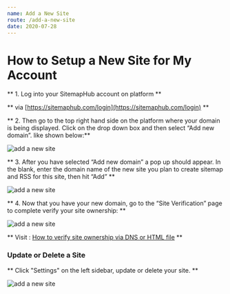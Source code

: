```yaml
---
name: Add a New Site
route: /add-a-new-site
date: 2020-07-28
---
```


# How to Setup a New Site for My Account

** 1. Log into your SitemapHub account on platform **

** via [https://sitemaphub.com/login](https://sitemaphub.com/login) **

** 2. Then go to the top right hand side on the platform where your domain is being displayed. Click on the drop down box and then select “Add new domain”. like shown below:**

![add a new site](../static/images/add-new-site-01.png)

** 3. After you have selected “Add new domain” a pop up should appear. In the blank, enter the domain name of the new site you plan to create sitemap and RSS for this site, then hit “Add” **

![add a new site](../static/images/add-new-site-02.png)

** 4. Now that you have your new domain, go to the “Site Verification” page to complete verify your site ownership: **

![add a new site](../static/images/add-new-site-03.png)

** Visit : [How to verify site ownership via DNS or HTML file](verify-site-ownership) ** 

### Update or Delete a Site

** Click "Settings" on the left sidebar, update or delete your site. **

![add a new site](../static/images/add-new-site-04.png)